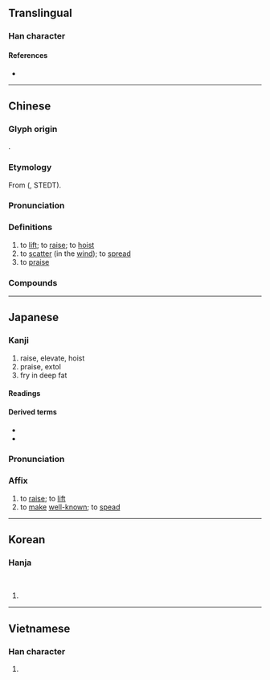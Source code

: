 {{also|扬}}
{{character info}}
==Translingual==

===Han character===
{{Han char|rn=64|rad=手|as=09|sn=12|four=56027|canj=QAMH|ids=⿰扌昜}}

====References====
* {{Han ref|kx=0442.080|dkj=12355|dj=0793.100|hdz=31914.110|uh=63DA|ud=25562|bh=B4AD|bd=46253}}

----

==Chinese==
{{zh-forms|s=扬}}

===Glyph origin===
{{Han etym}}
{{Han compound|手|昜|c1=s|c2=p|t1=hand|ls=psc}}.

===Etymology===
From {{inh|zh|sit-pro|*laŋ||to lift; to raise}} ({{zh-ref|Schuessler (2007)}}, STEDT).

===Pronunciation===
{{zh-pron
|m=yáng
|c=joeng4
|h=pfs=
|md=iòng
|mn=qz,tw,xm:iông/zz:iâng/qz,tw,xm:chhiûⁿ/zz:chhiôⁿ
|mn_note=iông/iâng - literary; chhiûⁿ/chhiôⁿ - vernacular
|mn-t=iên5/ion5/iang5
|mn-t_note=iên5/ion5 - vernacular (iên5 - Chaozhou); iang5 - literary
|w=
|mc=y
|oc=y
|cat=v
}}

===Definitions===
{{zh-hanzi}}

# to [[lift]]; to [[raise]]; to [[hoist]]
# to [[scatter]] (in the [[wind]]); to [[spread]]
# to [[praise]]

===Compounds===
{{zh-der|出醜揚疾|吐氣揚眉|傳揚|上揚|意氣揚揚|宣揚|倡揚|弘揚|分路揚鑣|得意揚揚|分道揚鑣|意氣飛揚|悠揚|張揚|唱叫揚疾|巴米揚|名揚四海|外揚|奔揚|志高氣揚|其貌不揚|一舉揚名|奮武揚威|宏揚|導揚|千載揚名|唱揚|奉揚仁風|不揚|不事張揚|晏御揚揚|揚眉抵掌|揚鑼搗鼓|揚長|揚子江|振揚|揚塵|揚劇|氣揚采飛|激濁揚清|氣吐眉揚|揚名顯姓|暴揚|揚名|揚波|揚聲器|揚雄投閣|發揚蹈厲|揚棄|揚眉奮髯|挫骨揚灰|揚場|揚威|揚揚自得|揚州評話|揚己露才|發揚踔厲|掀揚|揚眉挺身|揚葩振藻|揚湯止沸|揚手|揚掌|揚起|播揚|浮揚|揚州|揚清抑濁|揚帆|揚名後世|揚長避短|揚言|揚州八怪|揚聲|揚幡擂鼓|揚砂走石|清揚|掩惡揚善|揄揚|播土揚塵|搜揚仄陋|揚揚自若|焚骨揚灰|止惡揚善|抑揚頓挫|揚威耀武|揚州清曲|敷張揚厲|稱揚|抑揚|揚氣|揚厲|揚琴|神采飛揚|神氣揚揚|揚清激濁|揚靈|揚搉|激揚|揚州夢|揚州鶴|扇揚|揚升|揚名顯親|揚之水|揚旗|我武維揚|發采揚明|發揚|揚鑣分路|焚屍揚灰|揚雄吐鳳|揚鈴打鼓|昂揚|揚花|揚長而去|抑惡揚善|捲揚機|揚揚無備|搜揚側陋|樹功揚名|游揚|揚水|發揚光大|濯汙揚清|東海揚塵|救火揚沸|揚揚得意|海不揚波|沸沸揚揚|東揚西蕩|揚名立萬|明揚仄陋|揚揚|揚風|揚鞭|揚眉吐氣|揚幡招魂|揚州彈詞|頓挫抑揚|顯揚|耀武揚威|聲揚|鬥志昂揚|顯祖揚宗|立身揚名|鷹揚虎視|趾高氣揚|隱惡揚善|闡揚|赫赫揚揚|紛紛揚揚|訐揚|鷹揚|高揚臉兒|褒揚|足高氣揚|躍馬揚鞭|飛砂揚礫|飛沙揚礫|飛揚浮躁|飄揚|顯親揚名|顯姓揚名|頌揚|露才揚己|表揚|聞風遠揚|鷹揚宴|飛揚跋扈|臭名遠揚|鋪排張揚|遏惡揚善|騎鶴揚州|趁風揚帆|身顯名揚|走石揚沙|賡揚|鋪張揚厲|簸揚|言揚行舉|舉武揚威|讚揚|衒材揚己|飛揚|虎嘯鷹揚|揚子}}

{{zh-cat|Intermediate}}

----

==Japanese==

===Kanji===
{{ja-kanji|grade=c|rs=手09}}

# raise, elevate, hoist
# praise, extol
# fry in deep fat

====Readings====
{{ja-readings
|goon=よう<やう
|kanon=よう<やう
|kun=あ-がる, あ-げる
}}

====Derived terms====
* {{ja-r|唐%揚げ|から%あげ}}
* {{ja-r|空%揚げ|から%あげ}}

{{ja-kanjitab|よう|yomi=o}}

===Pronunciation===
{{ja-pron|よう|y=o}}

===Affix===
{{ja-pos|affix|よう|hhira=やう}}

# to [[raise]]; to [[lift]]
# to [[make]] [[well-known]]; to [[spead]]

----

==Korean==

===Hanja===
{{ko-hanja|오르다|오를|양}}<br>
{{ko-hanja|날리다|날릴|양}}

# {{rfdef|ko|sort=手09}}

----

==Vietnamese==

===Han character===
{{vi-readings|reading=dương, dang, dàng, giàng, dâng, duồng, nhàng|rs=手09}}

# {{rfdef|vi|sort=手09}}